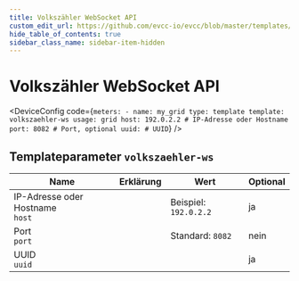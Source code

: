 ```yaml
---
title: Volkszähler WebSocket API
custom_edit_url: https://github.com/evcc-io/evcc/blob/master/templates/definition/meter/volkszaehler-ws.yaml
hide_table_of_contents: true
sidebar_class_name: sidebar-item-hidden
---
```



# Volkszähler WebSocket API

<div className="device-detail-container">
  <div className="device-detail-content">
    <DeviceFeatures features="" />

<DeviceConfig code={`meters:
    - name: my_grid
      type: template
      template: volkszaehler-ws
      usage: grid
      host: 192.0.2.2 # IP-Adresse oder Hostname
      port: 8082 # Port, optional
      uuid: # UUID`}  />
  </div>
  <div className="device-detail-icon">
    <evcc-icon
      type="meter"
      name="volkszahler-websocket-api"
      size="400px"
      alt="Volkszähler WebSocket API"
      className="device-detail-icon-img"
    ></evcc-icon>
  </div>
</div>

## Templateparameter `volkszaehler-ws`

| Name | Erklärung | Wert | Optional |
|-----------|-----------|------|----------|
| IP-Adresse oder Hostname<br/>`host` |  | Beispiel: `192.0.2.2` | ja |
| Port<br/>`port` |  | Standard: `8082` | nein |
| UUID<br/>`uuid` |  |  | ja |

